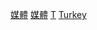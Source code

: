 {{Commonscat|Media of Turkey}}

[[Category:土耳其通訊|媒體]]
[[Category:土耳其文化|媒體]]
[[Category:亚洲各国媒体|T]]
[[Category:欧洲各国媒体|Turkey]]